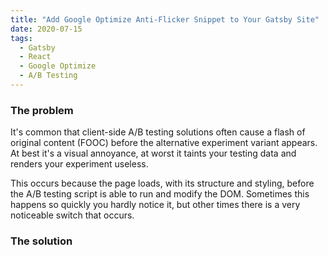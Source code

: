 ```yaml
---
title: "Add Google Optimize Anti-Flicker Snippet to Your Gatsby Site"
date: 2020-07-15
tags:
  - Gatsby
  - React
  - Google Optimize
  - A/B Testing
---
```


### The problem

It's common that client-side A/B testing solutions often cause a flash of original content (FOOC) before the alternative experiment variant appears.
At best it's a visual annoyance, at worst it taints your testing data and renders your experiment useless.

This occurs because the page loads, with its structure and styling, before the A/B testing script is able to run and modify the DOM. Sometimes this happens so quickly you hardly notice it, but other times there is
a very noticeable switch that occurs.

### The solution
